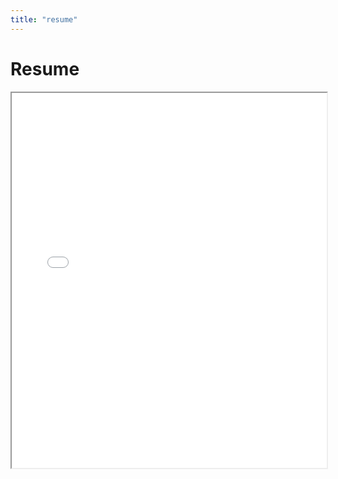 ```yaml
---
title: "resume"
---
```


# Resume

<iframe src="Michael Helm Resume F24 DS.pdf" width="100%" height="600px">

This browser does not support PDFs. Please download the PDF to view it: <a href="Michael Helm Resume F24 DS.pdf">Download Resume</a>

</iframe>
